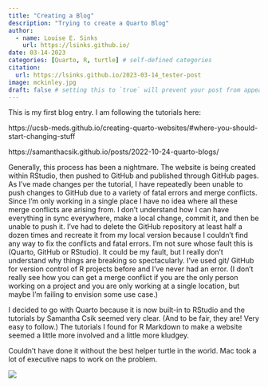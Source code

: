 ```yaml
---
title: "Creating a Blog"
description: "Trying to create a Quarto Blog"
author:
  - name: Louise E. Sinks
    url: https://lsinks.github.io/
date: 03-14-2023
categories: [Quarto, R, turtle] # self-defined categories
citation:
  url: https://lsinks.github.io/2023-03-14_tester-post 
image: mckinley.jpg
draft: false # setting this to `true` will prevent your post from appearing on your listing page until you're ready!
---
```


This is my first blog entry. I am following the tutorials here:

https://ucsb-meds.github.io/creating-quarto-websites/#where-you-should-start-changing-stuff

https://samanthacsik.github.io/posts/2022-10-24-quarto-blogs/

Generally, this process has been a nightmare. The website is being created within RStudio, then pushed to GitHub and published through GitHub pages. As I've made changes per the tutorial, I have repeatedly been unable to push changes to GitHub due to a variety of fatal errors and merge conflicts. Since I'm only working in a single place I have no idea where all these merge conflicts are arising from. I don't understand how I can have everything in sync everywhere, make a local change, commit it, and then be unable to push it. I've had to delete the GitHub repository at least half a dozen times and recreate it from my local version because I couldn't find any way to fix the conflicts and fatal errors. I'm not sure whose fault this is (Quarto, GitHub or RStudio). It could be my fault, but I really don't understand why things are breaking so spectacularly. I've used git/ GitHub for version control of R projects before and I've never had an error. (I don't really see how you can get a merge conflict if you are the only person working on a project and you are only working at a single location, but maybe I'm failing to envision some use case.)

I decided to go with Quarto because it is now built-in to RStudio and the tutorials by Samantha Csik seemed very clear. (And to be fair, they are! Very easy to follow.) The tutorials I found for R Markdown to make a website seemed a little more involved and a little more kludgey.

Couldn't have done it without the best helper turtle in the world. Mac took a lot of executive naps to work on the problem.

[![](mac_face.jpg)](An%20orange%20box%20turtle%20is%20peering%20out%20of%20an%20office%20made%20out%20of%20a%20cardboard%20box.)
